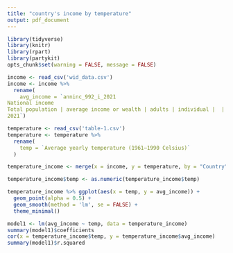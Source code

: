 ```yaml
---
title: "country's income by temperature"
output: pdf_document
---
```


```r
library(tidyverse)
library(knitr)
library(rpart)
library(partykit)
opts_chunk$set(warning = FALSE, message = FALSE)
```

```r
income <- read_csv('wid_data.csv')
income <- income %>%
  rename(
    avg_income = `anninc_992_i_2021
National income
Total population | average income or wealth | adults | individual |  | ppp | constant (2021)
2021`)

temperature <- read_csv('table-1.csv')
temperature <- temperature %>% 
  rename(
    temp = `Average yearly temperature (1961–1990 Celsius)`
  )

```

```r
temperature_income <- merge(x = income, y = temperature, by = "Country")
```

```r
temperature_income$temp <- as.numeric(temperature_income$temp)
```

```r
temperature_income %>% ggplot(aes(x = temp, y = avg_income)) +
  geom_point(alpha = 0.5) + 
  geom_smooth(method = 'lm', se = FALSE) +
  theme_minimal()
```

```r
model1 <- lm(avg_income ~ temp, data = temperature_income)
summary(model1)$coefficients
cor(x = temperature_income$temp, y = temperature_income$avg_income)
summary(model1)$r.squared
```